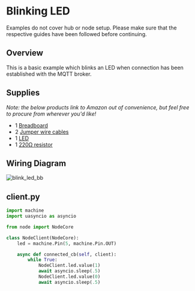 # Blinking LED


<Callout  type="warning" emoji="⚠️">
    Examples do not cover hub or node setup. Please make sure that the respective guides have been followed before continuing. 
</Callout>

## Overview
This is a basic example which blinks an LED when connection has been established with the MQTT broker.

## Supplies
*Note: the below products link to Amazon out of convenience, but feel free to procure from wherever you'd like!*

* 1 [Breadboard](https://www.amazon.com/Pcs-MCIGICM-Points-Solderless-Breadboard/dp/B07PCJP9DY/ref=sr_1_3?crid=1DR72H2H83OT3&keywords=breadboard&qid=1686764491&sprefix=breadboard%2Caps%2C100&sr=8-3)
* 2 [Jumper wire cables](https://www.amazon.com/dp/B081GMJVPB/ref=sspa_dk_detail_0?ie=UTF8&psc=1&pd_rd_i=&pd_rd_i=B081GMJVPBp13NParams&s=pc&sp_csd=d2lkZ2V0TmFtZT1zcF9kZXRhaWxfdGhlbWF0aWM)
* 1 [LED](https://www.amazon.com/MCIGICM-Circuit-Assorted-Science-Experiment/dp/B07PG84V17/ref=sr_1_3?keywords=led+electronics&qid=1686764630&sprefix=led+ele%2Caps%2C111&sr=8-3)
* 1 [220Ω resistor](https://www.amazon.com/EDGELEC-Resistor-Tolerance-Multiple-Resistance/dp/B07QK9ZBVZ/ref=sr_1_3?keywords=220+ohm+resistor&qid=1686764719&sprefix=220+o%2Caps%2C138&sr=8-3)

## Wiring Diagram
![blink_led_bb](https://github.com/huebot-iot/docs/assets/8736328/ad1e85d1-a8a4-43a8-aa20-fc11f28c1b0b)

## client.py

```py filename="client.py"
import machine
import uasyncio as asyncio

from node import NodeCore

class NodeClient(NodeCore):
    led = machine.Pin(5, machine.Pin.OUT)

    async def connected_cb(self, client):
        while True:
            NodeClient.led.value(1)
            await asyncio.sleep(.5)      
            NodeClient.led.value(0)  
            await asyncio.sleep(.5) 
```